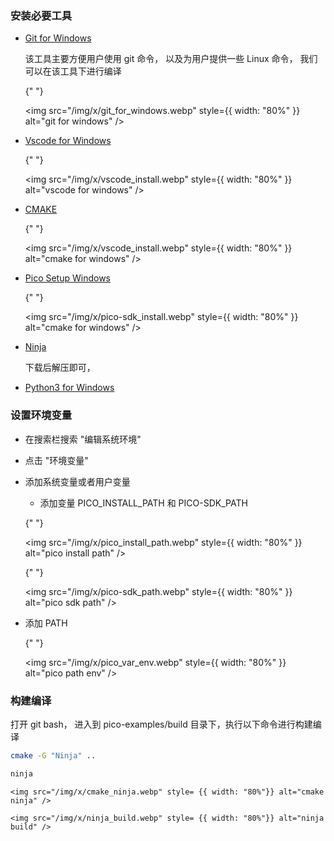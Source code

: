 ### 安装必要工具

- [Git for Windows](https://github.com/git-for-windows/git/releases/download/v2.47.1.windows.1/Git-2.47.1-64-bit.exe)

  该工具主要方便用户使用 git 命令， 以及为用户提供一些 Linux 命令， 我们可以在该工具下进行编译

  {" "}

  <img
    src="/img/x/git_for_windows.webp"
    style={{ width: "80%" }}
    alt="git for windows"
  />

- [Vscode for Windows](https://code.visualstudio.com/download)

  {" "}

  <img
    src="/img/x/vscode_install.webp"
    style={{ width: "80%" }}
    alt="vscode for windows"
  />

- [CMAKE](https://github.com/Kitware/CMake/releases/download/v3.31.1/cmake-3.31.1-windows-x86_64.msi)

  {" "}

  <img
    src="/img/x/vscode_install.webp"
    style={{ width: "80%" }}
    alt="cmake for windows"
  />

- [Pico Setup Windows](https://github.com/raspberrypi/pico-setup-windows/releases/latest/download/pico-setup-windows-x64-standalone.exe)

  {" "}

  <img
    src="/img/x/pico-sdk_install.webp"
    style={{ width: "80%" }}
    alt="cmake for windows"
  />

- [Ninja](https://github.com/ninja-build/ninja/releases)

  下载后解压即可，

- [Python3 for Windows](https://www.python.org/downloads/windows/)

### 设置环境变量

- 在搜索栏搜索 "编辑系统环境"

- 点击 "环境变量"

- 添加系统变量或者用户变量

  - 添加变量 PICO_INSTALL_PATH 和 PICO-SDK_PATH

  {" "}

  <img
    src="/img/x/pico_install_path.webp"
    style={{ width: "80%" }}
    alt="pico install path"
  />

  {" "}

  <img
    src="/img/x/pico-sdk_path.webp"
    style={{ width: "80%" }}
    alt="pico sdk path"
  />

- 添加 PATH

  {" "}

  <img
    src="/img/x/pico_var_env.webp"
    style={{ width: "80%" }}
    alt="pico path env"
  />

### 构建编译

打开 git bash， 进入到 pico-examples/build 目录下，执行以下命令进行构建编译

```bash
cmake -G "Ninja" ..

ninja
```

    <img src="/img/x/cmake_ninja.webp" style= {{ width: "80%"}} alt="cmake ninja" />

    <img src="/img/x/ninja_build.webp" style= {{ width: "80%"}} alt="ninja build" />
